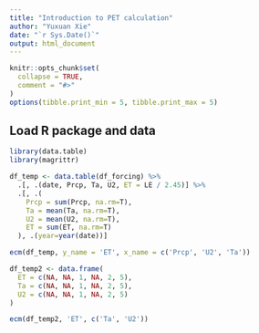 ---
title: "Introduction to PET calculation"
author: "Yuxuan Xie"
date: "`r Sys.Date()`"
output: html_document
---

```{r setup, include=FALSE}
knitr::opts_chunk$set(
  collapse = TRUE,
  comment = "#>"
)
options(tibble.print_min = 5, tibble.print_max = 5)
```

## Load R package and data

```{r}
library(data.table)
library(magrittr)
```

```{r}
df_temp <- data.table(df_forcing) %>% 
  .[, .(date, Prcp, Ta, U2, ET = LE / 2.45)] %>% 
  .[, .(
    Prcp = sum(Prcp, na.rm=T),
    Ta = mean(Ta, na.rm=T),
    U2 = mean(U2, na.rm=T),
    ET = sum(ET, na.rm=T)
  ), .(year=year(date))]
```

```{r}
ecm(df_temp, y_name = 'ET', x_name = c('Prcp', 'U2', 'Ta'))

df_temp2 <- data.frame(
  ET = c(NA, NA, 1, NA, 2, 5),
  Ta = c(NA, NA, 1, NA, 2, 5),
  U2 = c(NA, NA, 1, NA, 2, 5)
)

ecm(df_temp2, 'ET', c('Ta', 'U2'))
```